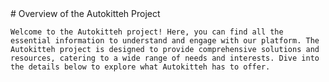 
<Meta title="Overview" />

<div className="sb-container">
  <div className='sb-section-title'>
    # Overview of the Autokitteh Project

    Welcome to the Autokitteh project! Here, you can find all the essential information to understand and engage with our platform. The Autokitteh project is designed to provide comprehensive solutions and resources, catering to a wide range of needs and interests. Dive into the details below to explore what Autokitteh has to offer.

  </div>
</div>

<style>
  {`
  .sb-container {
    margin-bottom: 48px;
  }

  .sb-section-title {
    margin-bottom: 32px;
  }
  `}
</style>
